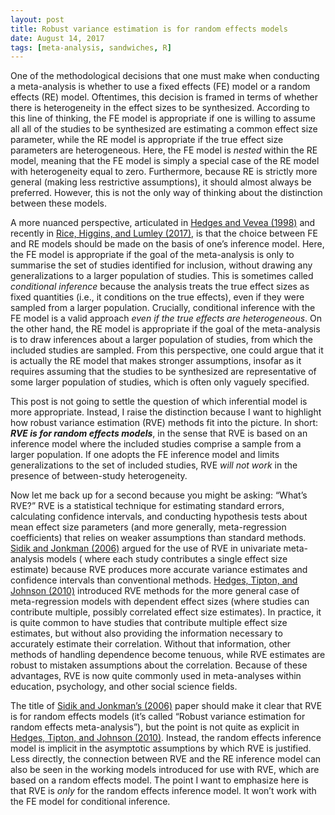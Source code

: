 ```yaml
---
layout: post
title: Robust variance estimation is for random effects models
date: August 14, 2017
tags: [meta-analysis, sandwiches, R]
---
```


One of the methodological decisions that one must make when conducting a meta-analysis is whether to use a fixed effects (FE) model or a random effects (RE) model. Oftentimes, this decision is framed in terms of whether there is heterogeneity in the effect sizes to be synthesized. According to this line of thinking, the FE model is appropriate if one is willing to assume all all of the studies to be synthesized are estimating a common effect size parameter, while the RE model is appropriate if the true effect size parameters are heterogeneous. Here, the FE model is _nested_ within the RE model, meaning that the FE model is simply a special case of the RE model with heterogeneity equal to zero. Furthermore, because RE is strictly more general (making less restrictive assumptions), it should almost always be preferred. However, this is not the only way of thinking about the distinction between these models. 

A more nuanced perspective, articulated in [Hedges and Vevea (1998)](https://dx.doi.org/10.1037/1082-989X.3.4.486) and recently in [Rice, Higgins, and Lumley (2017)](https://dx.doi.org/10.1111/rssa.12275), is that the choice between FE and RE models should be made on the basis of one's inference model. Here, the FE model is appropriate if the goal of the meta-analysis is only to summarise the set of studies identified for inclusion, without drawing any generalizations to a larger population of studies. This is sometimes called _conditional inference_ because the analysis treats the true effect sizes as fixed quantities (i.e., it conditions on the true effects), even if they were sampled from a larger population. Crucially, conditional inference with the FE model is a valid approach _even if the true effects are heterogeneous_. On the other hand, the RE model is appropriate if the goal of the meta-analysis is to draw inferences about a larger population of studies, from which the included studies are sampled. From this perspective, one could argue that it is actually the RE model that makes stronger assumptions, insofar as it requires assuming that the studies to be synthesized are representative of some larger population of studies, which is often only vaguely specified. 

This post is not going to settle the question of which inferential model is more appropriate. Instead, I raise the distinction because I want to highlight how robust variance estimation (RVE) methods fit into the picture.
In short: __*RVE is for random effects models*__, in the sense that RVE is based on an inference model where the included studies comprise a sample from a larger population. If one adopts the FE inference model and limits generalizations to the set of included studies, RVE _will not work_ in the presence of between-study heterogeneity.  

Now let me back up for a second because you might be asking: "What's RVE?" RVE is a statistical technique for estimating standard errors, calculating confidence intervals, and conducting hypothesis tests about mean effect size parameters (and more generally, meta-regression coefficients) that relies on weaker assumptions than standard methods. [Sidik and Jonkman (2006)](https://dx.doi.org/10.1016/j.csda.2005.07.019) argued for the use of RVE in univariate meta-analysis models ( where each study contributes a single effect size estimate) because RVE produces more accurate variance estimates and confidence intervals than conventional methods. [Hedges, Tipton, and Johnson (2010)](https://dx.doi.org/10.1002/jrsm.5) introduced RVE methods for the more general case of meta-regression models with dependent effect sizes (where studies can contribute multiple, possibly correlated effect size estimates). In practice, it is quite common to have studies that contribute multiple effect size estimates, but without also providing the information necessary to accurately estimate their correlation. Without that information, other methods of handling dependence become tenuous, while  RVE estimates are robust to mistaken assumptions about the correlation. Because of these advantages, RVE is now quite commonly used in meta-analyses within education, psychology, and other social science fields.

The title of [Sidik and Jonkman's (2006)](https://dx.doi.org/10.1016/j.csda.2005.07.019) paper should make it clear that RVE is for random effects models (it's called "Robust variance estimation for random effects meta-analysis"), but the point is not quite as explicit in [Hedges, Tipton, and Johnson (2010)](https://dx.doi.org/10.1002/jrsm.5). Instead, the random effects inference model is implicit in the asymptotic assumptions by which RVE is justified. Less directly, the connection between RVE and the RE inference model can also be seen in the working models introduced for use with RVE, which are based on a random effects model. The point I want to emphasize here is that RVE is _only_ for the random effects inference model. It won't work with the FE model for conditional inference. 


